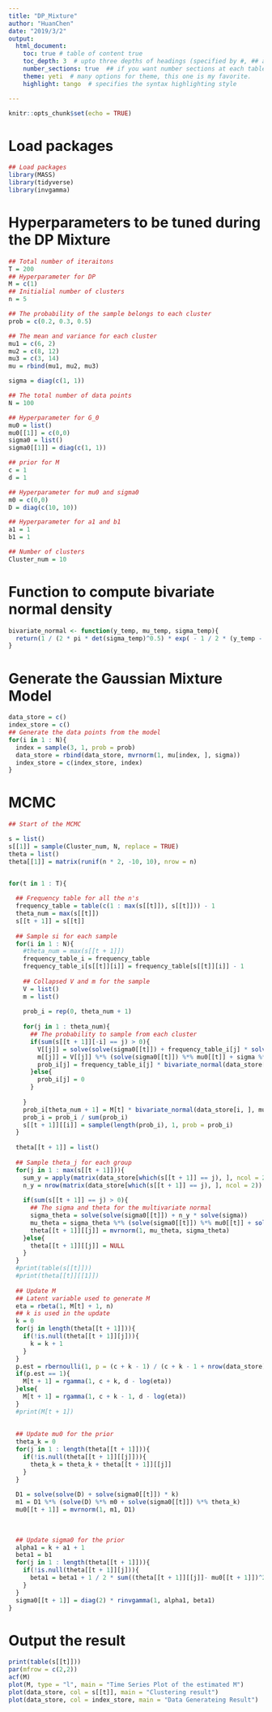 ```yaml
---
title: "DP_Mixture"
author: "HuanChen"
date: "2019/3/2"
output: 
  html_document:
    toc: true # table of content true
    toc_depth: 3  # upto three depths of headings (specified by #, ## and ###)
    number_sections: true  ## if you want number sections at each table header
    theme: yeti  # many options for theme, this one is my favorite.
    highlight: tango  # specifies the syntax highlighting style

---
```


```r
knitr::opts_chunk$set(echo = TRUE)
```
# Load packages
```r
## Load packages
library(MASS)
library(tidyverse)
library(invgamma)
```
# Hyperparameters to be tuned during the DP Mixture
```R
## Total number of iteraitons
T = 200
## Hyperparameter for DP
M = c(1)
## Initialial number of clusters
n = 5

## The probability of the sample belongs to each cluster
prob = c(0.2, 0.3, 0.5)

## The mean and variance for each cluster
mu1 = c(6, 2)
mu2 = c(8, 12)
mu3 = c(3, 14)
mu = rbind(mu1, mu2, mu3)

sigma = diag(c(1, 1))

## The total number of data points
N = 100

## Hyperparameter for G_0
mu0 = list()
mu0[[1]] = c(0,0)
sigma0 = list()
sigma0[[1]] = diag(c(1, 1))

## prior for M
c = 1
d = 1

## Hyperparameter for mu0 and sigma0
m0 = c(0,0)
D = diag(c(10, 10))

## Hyperparameter for a1 and b1
a1 = 1
b1 = 1

## Number of clusters
Cluster_num = 10

```
# Function to compute bivariate normal density
```r
bivariate_normal <- function(y_temp, mu_temp, sigma_temp){
  return(1 / (2 * pi * det(sigma_temp)^0.5) * exp( - 1 / 2 * (y_temp - mu_temp) %*% solve(sigma_temp) %*% (y_temp - mu_temp) ))
}
```

# Generate the Gaussian Mixture Model
```r
data_store = c()
index_store = c()
## Generate the data points from the model
for(i in 1 : N){
  index = sample(3, 1, prob = prob)
  data_store = rbind(data_store, mvrnorm(1, mu[index, ], sigma))
  index_store = c(index_store, index)
}
```

# MCMC
```r
## Start of the MCMC

s = list()
s[[1]] = sample(Cluster_num, N, replace = TRUE)
theta = list()
theta[[1]] = matrix(runif(n * 2, -10, 10), nrow = n)


for(t in 1 : T){
  
  ## Frequency table for all the n's
  frequency_table = table(c(1 : max(s[[t]]), s[[t]])) - 1
  theta_num = max(s[[t]])
  s[[t + 1]] = s[[t]]
  
  ## Sample si for each sample
  for(i in 1 : N){
    #theta_num = max(s[[t + 1]])
    frequency_table_i = frequency_table
    frequency_table_i[s[[t]][i]] = frequency_table[s[[t]][i]] - 1
    
    ## Collapsed V and m for the sample
    V = list()
    m = list()
    
    prob_i = rep(0, theta_num + 1)
    
    for(j in 1 : theta_num){
      ## The probability to sample from each cluster
      if(sum(s[[t + 1]][-i] == j) > 0){
        V[[j]] = solve(solve(sigma0[[t]]) + frequency_table_i[j] * solve(sigma))
        m[[j]] = V[[j]] %*% (solve(sigma0[[t]]) %*% mu0[[t]] + sigma %*% apply(matrix((data_store[-i, ])[which(s[[t]][-i] == j), ], ncol = 2), 2, sum))
        prob_i[j] = frequency_table_i[j] * bivariate_normal(data_store[i, ], as.vector(m[[j]]), V[[j]] + sigma)
      }else{
        prob_i[j] = 0
      }
      
    }
    prob_i[theta_num + 1] = M[t] * bivariate_normal(data_store[i, ], mu0[[t]], sigma0[[t]] + sigma)
    prob_i = prob_i / sum(prob_i)
    s[[t + 1]][[i]] = sample(length(prob_i), 1, prob = prob_i)
  }
  
  theta[[t + 1]] = list()
  
  ## Sample theta_j for each group
  for(j in 1 : max(s[[t + 1]])){
    sum_y = apply(matrix(data_store[which(s[[t + 1]] == j), ], ncol = 2), 2, sum)
    n_y = nrow(matrix(data_store[which(s[[t + 1]] == j), ], ncol = 2))
    
    if(sum(s[[t + 1]] == j) > 0){
      ## The sigma and theta for the multivariate normal
      sigma_theta = solve(solve(sigma0[[t]]) + n_y * solve(sigma))
      mu_theta = sigma_theta %*% (solve(sigma0[[t]]) %*% mu0[[t]] + solve(sigma)  %*% sum_y)
      theta[[t + 1]][[j]] = mvrnorm(1, mu_theta, sigma_theta)
    }else{
      theta[[t + 1]][[j]] = NULL
    }
  }
  #print(table(s[[t]]))
  #print(theta[[t]][[1]])
  
  ## Update M 
  ## Latent variable used to generate M
  eta = rbeta(1, M[t] + 1, n)
  ## k is used in the update
  k = 0
  for(j in length(theta[[t + 1]])){
    if(!is.null(theta[[t + 1]][j])){
      k = k + 1
    }
  }
  p.est = rbernoulli(1, p = (c + k - 1) / (c + k - 1 + nrow(data_store) * (d - log(eta))))
  if(p.est == 1){
    M[t + 1] = rgamma(1, c + k, d - log(eta))
  }else{
    M[t + 1] = rgamma(1, c + k - 1, d - log(eta))
  }
  #print(M[t + 1])
  
  
  ## Update mu0 for the prior
  theta_k = 0
  for(j in 1 : length(theta[[t + 1]])){
    if(!is.null(theta[[t + 1]][[j]])){
      theta_k = theta_k + theta[[t + 1]][[j]]
    }
  }
  
  D1 = solve(solve(D) + solve(sigma0[[t]]) * k)
  m1 = D1 %*% (solve(D) %*% m0 + solve(sigma0[[t]]) %*% theta_k)
  mu0[[t + 1]] = mvrnorm(1, m1, D1)
  
  
  
  ## Update sigma0 for the prior
  alpha1 = k + a1 + 1
  beta1 = b1
  for(j in 1 : length(theta[[t + 1]])){
    if(!is.null(theta[[t + 1]][j])){
      beta1 = beta1 + 1 / 2 * sum((theta[[t + 1]][[j]]- mu0[[t + 1]])^2)
    }
  }
  sigma0[[t + 1]] = diag(2) * rinvgamma(1, alpha1, beta1)
}
```

# Output the result
```r
print(table(s[[t]]))
par(mfrow = c(2,2))
acf(M)
plot(M, type = "l", main = "Time Series Plot of the estimated M")
plot(data_store, col = s[[t]], main = "Clustering result")
plot(data_store, col = index_store, main = "Data Generateing Result")
```